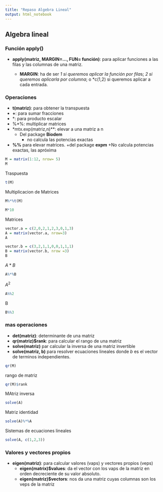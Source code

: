 ```yaml
---
title: "Repaso Algebra Lineal"
output: html_notebook
---
```


## Algebra lineal

### Función **apply()**

* **apply(matriz, MARGIN=..., FUN= función)**: para aplicar funciones a las filas y las columnas de una matriz.

  + **MARGIN**: ha de ser *1 si queremos aplicar la función por fila*s; *2 si queremos aplicarla por columna*; o *c(1,2) si queremos aplicar a cada entrada.
  

### Operaciones
* **t(matriz)**: para obtener la transpuesta
* **+**: para sumar fracciones
* *: para producto escalar
* %*%: multiplicar matrices
* *mtx.exp(matriz,n)**: elevar a una matriz a n
  + Del package **Biodem**
    + no calcula las potencias exactas
* **%%** para elevar matrices.
  +del package **expm**
    +No calcula potencias exactas, las apróxima
    
    
```r
M = matrix(1:12, nrow= 5)
M
```

Traspuesta

```r
t(M)
```

Multiplicacion de Matrices

```r
M%*%t(M)
```

```r
M*10
```    

Matrices 

```r
vector.a = c(2,0,2,1,2,3,0,1,3)
A = matrix(vector.a, nrow=3)
A
```

```r
vector.b = c(3,2,1,1,0,0,1,1,1)
B = matrix(vector.b, nrow =3)
B
```
$A*B$
```r
A%*%B
```
$A^2$
```r
A%%2
```

{B^3}

```r
B%%3
```

### mas operaciones 
* **det(matriz)**: determinante de una matriz
* **qr(matriz)$rank**: para calcular el rango de una matriz
* **solve(matriz)** par calcular la inversa de una matriz invertible 
* **solve(matriz, b)** para resolver ecuaciones lineales donde *b* es el vector de terminos independientes.


```r
qr(M)
```

rango de matriz
```r
qr(M)$rank
```

MAtriz inversa
```r
solve(A)
```

Matriz identidad

```r
solve(A)%*%A
```

Sistemas de ecuaciones lineales

```r
solve(A, c(1,2,3))
```

### Valores y vectores propios

* **eigen(matriz)**: para calcular valores (vaps) y vectores propios (veps)
  + **eigen(matrix)$values**: da el vector con los vaps de la matriz en orden decreciente de su valor absoluto.
  + **eigen(matriz)$vectors**: nos da una matriz cuyas columnas son los veps de la matriz
  


















